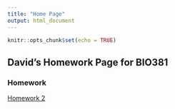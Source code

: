 ```yaml
---
title: "Home Page"
output: html_document
---
```


```r
knitr::opts_chunk$set(echo = TRUE)
```

## David's Homework Page for BIO381

### Homework

[Homework 2](Homework_02.html)
